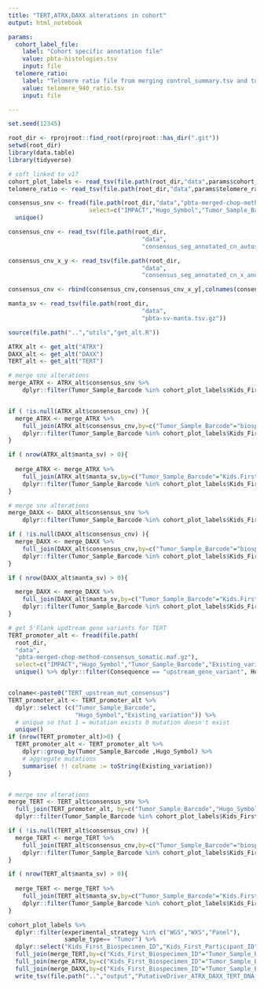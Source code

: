 ```yaml
---
title: "TERT,ATRX,DAXX alterations in cohort"
output: html_notebook

params:
  cohort_label_file:
    label: "Cohort specific annotation file"
    value: pbta-histologies.tsv
    input: file
  telomere_ratio:
    label: "Telomere ratio file from merging control_summary.tsv and tumor_summary.tsv"
    value: telomere_940_ratio.tsv
    input: file  

---
```


```r
set.seed(12345)

root_dir <- rprojroot::find_root(rprojroot::has_dir(".git"))
setwd(root_dir)
library(data.table)
library(tidyverse)

# soft linked to v17
cohort_plot_labels <- read_tsv(file.path(root_dir,"data",params$cohort_label_file))
telomere_ratio <- read_tsv(file.path(root_dir,"data",params$telomere_ratio))

consensus_snv <- fread(file.path(root_dir,"data","pbta-merged-chop-method-consensus_somatic.maf.gz"),
                       select=c("IMPACT","Hugo_Symbol","Tumor_Sample_Barcode","HGVSp_Short")) %>%
  unique()

consensus_cnv <- read_tsv(file.path(root_dir,
                                      "data",
                                      "consensus_seg_annotated_cn_autosomes.tsv.gz")) 

consensus_cnv_x_y <- read_tsv(file.path(root_dir,
                                      "data",
                                      "consensus_seg_annotated_cn_x_and_y.tsv.gz")) 

consensus_cnv <- rbind(consensus_cnv,consensus_cnv_x_y[,colnames(consensus_cnv)])

manta_sv <- read_tsv(file.path(root_dir,
                                      "data",
                                      "pbta-sv-manta.tsv.gz"))

```


```r
source(file.path("..","utils","get_alt.R"))

ATRX_alt <- get_alt("ATRX")
DAXX_alt <- get_alt("DAXX")
TERT_alt <- get_alt("TERT")

```

```r

# merge snv alterations
merge_ATRX <- ATRX_alt$consensus_snv %>%
    dplyr::filter(Tumor_Sample_Barcode %in% cohort_plot_labels$Kids_First_Biospecimen_ID)


if ( !is.null(ATRX_alt$consensus_cnv) ){
  merge_ATRX <- merge_ATRX %>%
    full_join(ATRX_alt$consensus_cnv,by=c("Tumor_Sample_Barcode"="biospecimen_id","Hugo_Symbol")) %>%
    dplyr::filter(Tumor_Sample_Barcode %in% cohort_plot_labels$Kids_First_Biospecimen_ID)
}

if ( nrow(ATRX_alt$manta_sv) > 0){
  
  merge_ATRX <- merge_ATRX %>%
    full_join(ATRX_alt$manta_sv,by=c("Tumor_Sample_Barcode"="Kids.First.Biospecimen.ID.Tumor","Hugo_Symbol")) %>%
    dplyr::filter(Tumor_Sample_Barcode %in% cohort_plot_labels$Kids_First_Biospecimen_ID)
}

```


```r


# merge snv alterations
merge_DAXX <- DAXX_alt$consensus_snv %>%
    dplyr::filter(Tumor_Sample_Barcode %in% cohort_plot_labels$Kids_First_Biospecimen_ID)

if ( !is.null(DAXX_alt$consensus_cnv) ){
  merge_DAXX <- merge_DAXX %>%
    full_join(DAXX_alt$consensus_cnv,by=c("Tumor_Sample_Barcode"="biospecimen_id","Hugo_Symbol")) %>%
    dplyr::filter(Tumor_Sample_Barcode %in% cohort_plot_labels$Kids_First_Biospecimen_ID)
}

if ( nrow(DAXX_alt$manta_sv) > 0){

  merge_DAXX <- merge_DAXX %>%
    full_join(DAXX_alt$manta_sv,by=c("Tumor_Sample_Barcode"="Kids.First.Biospecimen.ID.Tumor","Hugo_Symbol")) %>%
    dplyr::filter(Tumor_Sample_Barcode %in% cohort_plot_labels$Kids_First_Biospecimen_ID)
}

```


```r

# get 5'Flank updtream gene variants for TERT
TERT_promoter_alt <- fread(file.path(
  root_dir,
  "data",
  "pbta-merged-chop-method-consensus_somatic.maf.gz"),
  select=c("IMPACT","Hugo_Symbol","Tumor_Sample_Barcode","Existing_variation","Consequence","Reference_Allele","Tumor_Seq_Allele2")) %>% 
  unique() %>% dplyr::filter(Consequence == "upstream_gene_variant", Hugo_Symbol=="TERT") 


colname<-paste0("TERT_upstream_mut_consensus")
TERT_promoter_alt <- TERT_promoter_alt %>%
  dplyr::select (c("Tumor_Sample_Barcode",
                   "Hugo_Symbol","Existing_variation")) %>%
  # unique so that 1 = mutation exists 0 mutation doesn't exist
  unique() 
if (nrow(TERT_promoter_alt)>0) {
  TERT_promoter_alt <- TERT_promoter_alt %>%
    dplyr::group_by(Tumor_Sample_Barcode ,Hugo_Symbol) %>%
    # aggregate mutations
    summarise( !! colname := toString(Existing_variation))
}


# merge snv alterations
merge_TERT <- TERT_alt$consensus_snv %>%
  full_join(TERT_promoter_alt, by=c("Tumor_Sample_Barcode","Hugo_Symbol")) %>%
  dplyr::filter(Tumor_Sample_Barcode %in% cohort_plot_labels$Kids_First_Biospecimen_ID)

if ( !is.null(TERT_alt$consensus_cnv) ){
  merge_TERT <- merge_TERT %>%
    full_join(TERT_alt$consensus_cnv,by=c("Tumor_Sample_Barcode"="biospecimen_id","Hugo_Symbol")) %>%
    dplyr::filter(Tumor_Sample_Barcode %in% cohort_plot_labels$Kids_First_Biospecimen_ID)
}

if ( nrow(TERT_alt$manta_sv) > 0){
  
  merge_TERT <- merge_TERT %>%
    full_join(TERT_alt$manta_sv,by=c("Tumor_Sample_Barcode"="Kids.First.Biospecimen.ID.Tumor","Hugo_Symbol")) %>%
    dplyr::filter(Tumor_Sample_Barcode %in% cohort_plot_labels$Kids_First_Biospecimen_ID)
}

```

```r
cohort_plot_labels %>%
  dplyr::filter(experimental_strategy %in% c("WGS","WXS","Panel"),
                sample_type== "Tumor") %>%
  dplyr::select("Kids_First_Biospecimen_ID","Kids_First_Participant_ID","sample_id","parent_aliquot_id") %>%
  full_join(merge_TERT,by=c("Kids_First_Biospecimen_ID"="Tumor_Sample_Barcode")) %>%
  full_join(merge_ATRX,by=c("Kids_First_Biospecimen_ID"="Tumor_Sample_Barcode")) %>%
  full_join(merge_DAXX,by=c("Kids_First_Biospecimen_ID"="Tumor_Sample_Barcode")) %>%
  write_tsv(file.path("..","output","PutativeDriver_ATRX_DAXX_TERT_DNA_alt.tsv"))

```

